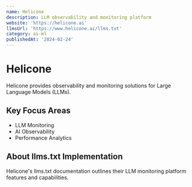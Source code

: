 ```yaml
---
name: Helicone
description: LLM observability and monitoring platform
website: 'https://helicone.ai'
llmsUrl: 'https://www.helicone.ai/llms.txt'
category: ai-ml
publishedAt: '2024-02-24'
---
```


# Helicone

Helicone provides observability and monitoring solutions for Large Language Models (LLMs).

## Key Focus Areas

- LLM Monitoring
- AI Observability
- Performance Analytics

## About llms.txt Implementation

Helicone's llms.txt documentation outlines their LLM monitoring platform features and capabilities.
